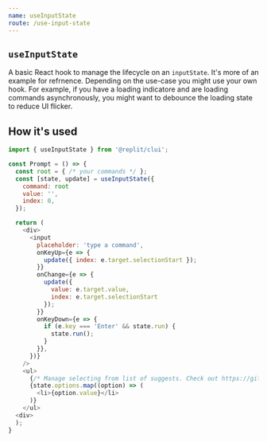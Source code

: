 ```yaml
---
name: useInputState
route: /use-input-state
---
```


## `useInputState`

A basic React hook to manage the lifecycle on an `inputState`. It's more of an example for refrnence. Depending on the use-case you might use your own hook. For example, if you have a loading indicatore and are loading commands asynchronously, you might want to debounce the loading state to reduce UI flicker.

## How it's used

```js
import { useInputState } from '@replit/clui';

const Prompt = () => {
  const root = { /* your commands */ };
  const [state, update] = useInputState({
    command: root
    value: '',
    index: 0,
  });

  return (
    <div>
      <input
        placeholder: 'type a command',
        onKeyUp={e => {
          update({ index: e.target.selectionStart });
        }}
        onChange={e => {
          update({
            value: e.target.value,
            index: e.target.selectionStart
          });
        }}
        onKeyDown={e => {
          if (e.key === 'Enter' && state.run) {
            state.run();
          }
        }},
      })}
    />
    <ul>
      {/* Manage selecting from list of suggests. Check out https://github.com/downshift-js/downshift */}
      {state.options.map((option) => (
        <li>{option.value}</li>
      )}
    </ul>
  <div>
  );
}

```
